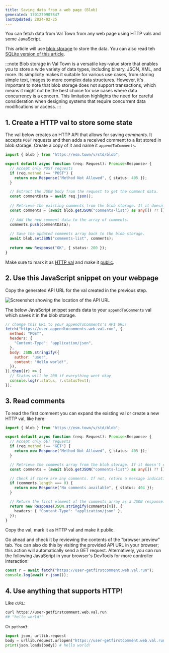 ```yaml
---
title: Saving data from a web page (Blob)
generated: 1701279907847
lastUpdated: 2024-02-25
---
```


You can fetch data from Val Town from any web page using HTTP vals and some JavaScript.

This article will use [blob storage](/std/blob) to store the data. You can also read teh [SQLite version of this article](/guides/saving-data-from-a-web-page-sqlite/).

:::note
Blob storage in Val Town is a versatile key-value store that enables you to store a wide variety of data types, including binary, JSON, XML, and more. Its simplicity makes it suitable for various use cases, from storing simple text, images to more complex data structures. However, it's important to note that blob storage does not support transactions, which means it might not be the best choice for use cases where data concurrency is a concern. This limitation highlights the need for careful consideration when designing systems that require concurrent data modifications or access.
:::

## 1. Create a HTTP val to store some state

The val below creates an HTTP API that allows for saving _comments_. It accepts `POST` requests and then adds a received comment to a list stored in blob storage. Create a copy of it and name it `appendToComments`.

```ts val
import { blob } from "https://esm.town/v/std/blob";

export default async function (req: Request): Promise<Response> {
  // Accept only POST requests
  if (req.method !== "POST") {
    return new Response("Method Not Allowed", { status: 405 });
  }

  // Extract the JSON body from the request to get the comment data.
  const commentData = await req.json();
  
  // Retrieve the existing comments from the blob storage. If it doesn't exist, initialize it as an empty array.
  const comments = (await blob.getJSON("comments-list") as any[]) ?? [];
  
  // Add the new comment data to the array of comments.
  comments.push(commentData);
  
  // Save the updated comments array back to the blob storage.
  await blob.setJSON("comments-list", comments);
  
  return new Response("OK", { status: 200 });
}
```

Make sure to mark it as [HTTP val](/types/http) and make it [public](/reference/permissions/).


## 2. Use this JavaScript snippet on your webpage

Copy the generated API URL for the val created in the previous step.

![Screenshot showing the location of the API URL](./saving-data-from-a-web-page/url.png)

The below JavaScript snippet sends data to your `appendToComments` val which saves it in the blob storage.

```js
// change this URL to your appendToComments's API URL!
fetch("https://user-appendtocomments.web.val.run", {
  method: "POST",
  headers: {
    "Content-Type": "application/json",
  },
  body: JSON.stringify({
    author: "user",
    content: "Hello world!",
  }),
}).then((r) => {
  // Status will be 200 if everything went okay
  console.log(r.status, r.statusText);
});
```


## 3. Read comments

To read the first comment you can expand the existing val or create a new HTTP val, like here:

```ts val
import { blob } from "https://esm.town/v/std/blob";

export default async function (req: Request): Promise<Response> {
  // Accept only GET requests
  if (req.method !== "GET") {
    return new Response("Method Not Allowed", { status: 405 });
  }

  // Retrieve the comments array from the blob storage. If it doesn't exist, initialize it as an empty array.
  const comments = (await blob.getJSON("comments-list") as any[]) ?? [];

  // Check if there are any comments. If not, return a message indicating no comments are available.
  if (comments.length === 0) {
    return new Response("No comments available", { status: 404 });
  }

  // Return the first element of the comments array as a JSON response.
  return new Response(JSON.stringify(comments[0]), {
    headers: { "Content-Type": "application/json" },
  });
}
```

Copy the val, mark it as HTTP val and make it public.

Go ahead and check it by reviewing the contents of the "browser preview" tab. You can also do this by visiting the provided API URL in your browser; this action will automatically send a GET request. Alternatively, you can run the following JavaScript in your browser's DevTools for more controller interaction:

```js
const r = await fetch("https://user-getfirstcomment.web.val.run");
console.log(await r.json());
```


## 4. Use anything that supports HTTP!

Like `cURL`:

```bash
curl https://user-getfirstcomment.web.val.run
## "hello world!"
```

Or `python3`:

```python
import json, urllib.request
body = urllib.request.urlopen("https://user-getfirstcomment.web.val.run").read()
print(json.loads(body)) # hello world!
```